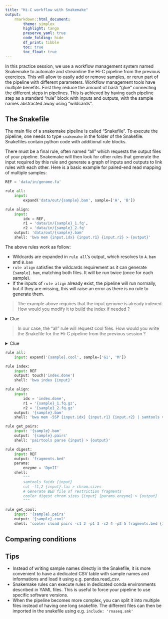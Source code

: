 ```yaml
---
title: "Hi-C workflow with Snakemake"
output: 
    rmarkdown::html_document: 
        theme: simplex
        highlight: tango
        preserve_yaml: true
        code_folding: hide
        df_print: tibble
        toc: true
        toc_float: true
---
```


In this practice session, we use a workflow management system named Snakemake to automate and streamline the Hi-C pipeline from the previous exercices. This will allow to easily add or remove samples, or rerun part of the pipeline with different parameters.
Workflow management tools have multiple benefits. First they reduce the amount of bash "glue" connecting the different steps in pipelines. This is achieved by having each pipeline step as a standard "rule" block with inputs and outputs, with the sample names abstracted away using "wildcards".


## The Snakefile

The main file of a snakemake pipeline is called "Snakefile". To execute the pipeline, one needs to type `snakemake` in the folder of the Snakefile.
Snakefiles contain python code with additional rule blocks.

There must be a final rule, often named "all" which requests the output files of your pipeline. Snakemake will then look for other rules that generate the input required by this rule and generate a graph of inputs and outputs to link rules with each other. Here is a basic example for paired-end read mapping of multiple samples:

```python
REF = 'data/in/genome.fa'

rule all:
    input:
        expand('data/out/{sample}.bam', sample=['A', 'B'])

rule align:
    input:
        idx = REF,
        r1 = 'data/in/{sample}_1.fq',
        r2 = 'data/in/{sample}_2.fq'
    output: 'data/out/{sample}.bam'
    shell: 'bwa mem {input.idx} {input.r1} {input.r2} > {output}'
```

The above rules work as follow:

* Wildcards are expanded in `rule all`'s output, which resolves to `A.bam` and `B.bam`
* `rule align` satisfies the wildcards requirement as it can generate `{sample}.bam`, matching both files. It will be run twice (once for each sample).
* If the inputs of `rule align` already exist, the pipeline will run normally, but if they are missing, this will raise an error as there is no rule to generate them.

> The example above requires that the input genome is already indexed. How would you modify it to build the index if needed ?

<details><summary>Clue</summary>
<p>
Snakemake has a [touch()](https://snakemake.readthedocs.io/en/stable/snakefiles/rules.html#flag-files) function that can be used to make placeholder "flag" files. This is useful when filenames are unknown or there are too many.
</p>
</details>

> In our case, the "all" rule will request cool files. How would you write the Snakefile for the Hi-C pipeline from the previous session ?


<details><summary>Clue</summary>
<p>
In terms of files, our workflow will follow the following transformations: fastq -> bam -> pairs -> cool
</p>
</details>

```python
rule all:
    input: expand('{sample}.cool', sample=['G1', 'M'])

rule index:
    input: REF
    output: touch('index.done')
    shell: 'bwa index {input}'

rule align:
    input:
        idx = 'index.done',
        r1 = '{sample}_1.fq.gz',
        r2 = '{sample}_2.fq.gz'
    output: '{sample}.bam'
    shell: 'bwa mem -5SP {input.idx} {input.r1} {input.r2} | samtools view -b -h -F 2316 > {output}'

rule get_pairs:
    input: '{sample}.bam'
    output: '{sample}.pairs'
    shell: 'pairtools parse {input} > {output}'

rule digest:
    input: REF
    output: 'fragments.bed'
    params:
        enzyme = 'DpnII'
    shell:
        """
        samtools faidx {input}
        cut -f1,2 {input}.fai > chrom.sizes
        # Generate BED file of restriction fragments
        cooler digest chrom.sizes {input} {params.enzyme} > {output}
        """

rule get_cool:
    input: '{sample}.pairs'
    output: '{sample}.cool'
    shell: 'cooler cload pairs -c1 2 -p1 3 -c2 4 -p2 5 fragments.bed {input} {output}'
```
## Comparing conditions



## Tips

* Instead of writing sample names directly in the Snakefile, it is more convenient to have a dedicated CSV table with sample names and informations and load it using e.g. pandas.read_csv.
* Snakemake rules can execute rules in dedicated conda environments described in YAML files. This is useful to force your pipeline to use specific software versions.
* When the pipeline becomes more complex, you can split it into multiple files instead of having one long snakefile. The different files can then be imported in the snakefile using e.g. `include: 'rnaseq.smk'`

